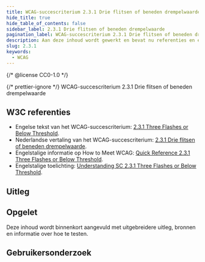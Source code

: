 ```yaml
---
title: WCAG-succescriterium 2.3.1 Drie flitsen of beneden drempelwaarde
hide_title: true
hide_table_of_contents: false
sidebar_label: 2.3.1 Drie flitsen of beneden drempelwaarde
pagination_label: WCAG-succescriterium 2.3.1 Drie flitsen of beneden drempelwaarde
description: Aan deze inhoud wordt gewerkt en bevat nu referenties en een korte samenvatting.
slug: 2.3.1
keywords:
  - WCAG
---
```


{/* @license CC0-1.0 */}


{/* prettier-ignore */}
<WcagHeadingGroup level={1} conformanceLevel="Niveau A">WCAG-succescriterium 2.3.1 Drie flitsen of beneden drempelwaarde</WcagHeadingGroup>

## W3C referenties

- Engelse tekst van het WCAG-succescriterium: [<span lang="en">2.3.1 Three Flashes or Below Threshold</span>](https://www.w3.org/TR/WCAG22/#three-flashes-or-below-threshold).
- Nederlandse vertaling van het WCAG-succescriterium: [2.3.1 Drie flitsen of beneden drempelwaarde](https://www.w3.org/Translations/WCAG22-nl/#drie-flitsen-of-beneden-drempelwaarde).
- Engelstalige informatie op <span lang="en">How to Meet WCAG</span>: [<span lang="en">Quick Reference 2.3.1 Three Flashes or Below Threshold</span>](https://www.w3.org/WAI/WCAG22/quickref/#three-flashes-or-below-threshold).
- Engelstalige toelichting: [<span lang="en">Understanding SC 2.3.1 Three Flashes or Below Threshold</span>](https://www.w3.org/WAI/WCAG22/Understanding/three-flashes-or-below-threshold.html).

## Uitleg

<Summary />

## Opgelet

Deze inhoud wordt binnenkort aangevuld met uitgebreidere uitleg, bronnen en informatie over hoe te testen.

## Gebruikersonderzoek

<CTAGebruikersonderzoek />

<WCAGFooterInfo />
